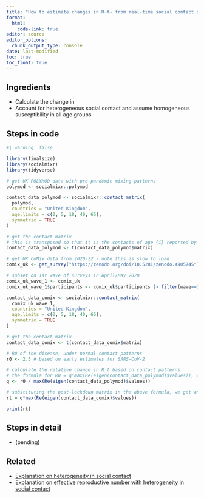 ```yaml
---
title: "How to estimate changes in R~t~ from real-time social contact data?"
format: 
  html:
    code-link: true
editor: source
editor_options: 
  chunk_output_type: console
date: last-modified
toc: true
toc_float: true
---
```


## Ingredients

- Calculate the change in 
- Account for heterogeneous social contact and assume homogeneous susceptibility in all age groups

## Steps in code

```r
#| warning: false

library(finalsize)
library(socialmixr)
library(tidyverse)

# get UK POLYMOD data with pre-pandemic mixing patterns
polymod <- socialmixr::polymod

contact_data_polymod <- socialmixr::contact_matrix(
  polymod,
  countries = "United Kingdom",
  age.limits = c(0, 5, 18, 40, 65),
  symmetric = TRUE
)

# get the contact matrix
# this is transposed so that it is the contacts of age {i} reported by age {j}
contact_data_polymod <- t(contact_data_polymod$matrix)

# get UK CoMix data from 2020-22 - note this is slow to load
comix_uk <- get_survey("https://zenodo.org/doi/10.5281/zenodo.4905745")

# subset on 1st wave of surveys in April/May 2020
comix_uk_wave_1 <- comix_uk
comix_uk_wave_1$participants <- comix_uk$participants |> filter(wave==1)

contact_data_comix <- socialmixr::contact_matrix(
  comix_uk_wave_1,
  countries = "United Kingdom",
  age.limits = c(0, 5, 18, 40, 65),
  symmetric = TRUE
)

# get the contact matrix
contact_data_comix <- t(contact_data_comix$matrix)

# R0 of the disease, under normal contact patterns
r0 <- 2.5 # based on early estimates for SARS-CoV-2

# calculate the relative change in R_t based on contact patterns
# the formula for R0 = q*max(Re(eigen(contact_data_polymod)$values)), where q is a scaling factor
q <- r0 / max(Re(eigen(contact_data_polymod)$values))

# substituting the post-lockdown matrix in the above formula, we get an R_t estimate:
rt = q*max(Re(eigen(contact_data_comix)$values))

print(rt)

```

## Steps in detail

- (pending)

## Related

- [Explanation on heterogeneity in social contact](https://epiverse-trace.github.io/finalsize/articles/varying_contacts.html)
- [Explanation on effective reproductive number with heterogeneity in social contact](https://epiverse-trace.github.io/finalsize/articles/varying_susceptibility.html#calculate-the-effective-r_0)
